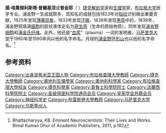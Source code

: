 {{Infobox scientist
|name              = 揚·埃萬傑利斯塔·普爾基涅
|image             = Jan Evangelista Purkyne 2.jpg
|caption           = 1856年
|birth_date        = {{birth date|1787|12|18|df=y}}
|birth_place       = [[哈布斯堡君主國|哈布斯堡君主國]][[波希米亞王國|波希米亞王國]][[利博霍維采|利博霍維采]]
|death_date        = {{death date and age|1869|7|28|1787|12|18|df=y}}
|death_place       = [[奥匈帝国|奥匈帝国]][[布拉格|布拉格]]
|residence  = |citizenship = [[奧地利帝國|奧地利帝國]]
|nationality       = [[捷克人|捷克人]]
|field             = [[解剖学|解剖学]], [[生理学|生理学]]
|work_institutions =  [[弗羅茨瓦夫大學|弗羅茨瓦夫大學]]
|alma_mater        = [[布拉格查理大学|布拉格查理大学]]
|doctoral_advisor  = 
|doctoral_students = 
|known_for         = [[原生质|原生质]]、[[薄暮现象|薄暮现象]]、[[浦肯野细胞|浦肯野细胞]]、[[浦金氏纤维|浦金氏纤维]]、发现[[汗腺|汗腺]]等
|author_abbrev_bot =|author_abbrev_zoo = 
|influences        = 
|influenced        = 
|prizes            = 
|religion = |footnotes = |signature         =
}}

'''揚·埃萬傑利斯塔·普爾基涅'''或'''普金耶'''（{{lang-cs|Jan Evangelista Purkyně}}  {{bd|1787年|12月17日|1869年|7月28日}}）[[捷克|捷克]][[解剖学|解剖学]]家和[[生理学|生理学]]家，[[布拉格大学|布拉格大学]]医学专业。浦金野一生成就颇多，其知名的成就包括1823年对[[指纹|指纹]]识别做出重要贡献，1825年发现[[薄暮现象|薄暮现象]]，1833年发现[[汗腺|汗腺]]，1838年发现[[黑质|黑质]]中的{{le|黑色素|Neuromelanin}}，1839年，浦金野把填满[[细胞|细胞]]的胶状液体定名为[[原生质|原生质]]（生命的原始物质），同年发现[[浦肯野细胞|浦肯野细胞]]和[[浦金氏纤维|浦金氏纤维]]。此外，他还是“[[血浆|血浆]]”（plasma）一词的发明者。[[马萨里克大学|马萨里克大学]]于1960年至1990年间以他的名字命名。月球的[[浦金野环形山|浦金野环形山]]也以他的名字命名。<ref>Bhattacharyya, KB. Eminent Neuroscientists: Their Lives and Works. Bimal Kuman Dhur of Academic Publishers, 2011, p.182</ref>

==参考资料==
{{reflist}}

[[Category:出身波希米亚王国人物|Category:出身波希米亚王国人物]]
[[Category:布拉格查理大學教師|Category:布拉格查理大學教師]]
[[Category:捷克大學教師|Category:捷克大學教師]]
[[Category:奧地利生理學家|Category:奧地利生理學家]]
[[Category:奧地利科學家|Category:奧地利科學家]]
[[Category:布拉格查理大學校友|Category:布拉格查理大學校友]]
[[Category:捷克科學家|Category:捷克科學家]]
[[Category:普魯士科學院院士|Category:普魯士科學院院士]]
[[Category:法蘭西科學院院士|Category:法蘭西科學院院士]]
[[Category:圣彼得堡科学院通讯会员|Category:圣彼得堡科学院通讯会员]]
[[Category:皇家学会外籍会员|Category:皇家学会外籍会员]]
[[Category:神经科学史|Category:神经科学史]]
[[Category:布雷斯勞大學教師|Category:布雷斯勞大學教師]]
[[Category:马萨里克大学|Category:马萨里克大学]]
[[Category:乌斯季州人|Category:乌斯季州人]]